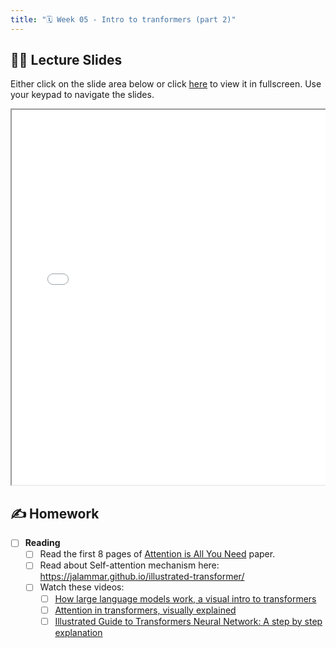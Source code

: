 ```yaml
---
title: "🗓️ Week 05 - Intro to tranformers (part 2)"
---
```



## 👨‍🏫 Lecture Slides

Either click on the slide area below or click [here](slides.qmd) to view it in fullscreen.
Use your keypad to navigate the slides.

<div class="container" style="position: relative;overflow: hidden;width: 100%;min-height:600px;">
<iframe src="slides.html" style="position=absolute;top: 0;left: 0;bottom: 0;right: 0;width: 100%;min-height:600px;"></iframe>
</div>

## ✍️ Homework


- [ ] **Reading**
	- [ ] Read the first 8 pages of [Attention is All You Need](https://arxiv.org/abs/1706.03762) paper.
	- [ ] Read about Self-attention mechanism here: [https://jalammar.github.io/illustrated-transformer/](https://jalammar.github.io/illustrated-transformer/)
	- [ ] Watch these videos:
		- [ ] [How large language models work, a visual intro to transformers](https://www.youtube.com/watch?v=wjZofJX0v4M)
		- [ ] [Attention in transformers, visually explained](https://www.youtube.com/watch?v=eMlx5fFNoYc)
		- [ ] [Illustrated Guide to Transformers Neural Network: A step by step explanation](https://www.youtube.com/watch?v=4Bdc55j80l8)
